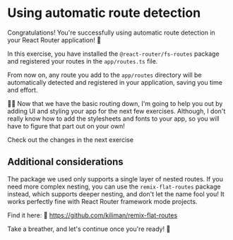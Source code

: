 # Using automatic route detection

Congratulations! You're successfully using automatic route detection in your React Router application! 🎉

In this exercise, you have installed the `@react-router/fs-routes` package and registered your
routes in the `app/routes.ts` file.

From now on, any route you add to the `app/routes` directory will be automatically detected
and registered in your application, saving you time and effort.

🧝‍♀️ Now that we have the basic routing down, I'm going to help you out by adding UI and styling
your app for the next few exercises. Although, I don't really know how to add the stylesheets
and fonts to your app, so you will have to figure that part out on your own!

<NextDiffLink> Check out the changes in the next exercise </NextDiffLink>

## Additional considerations

The package we used only supports a single layer of nested routes. If you need more complex
nesting, you can use the `remix-flat-routes` package instead, which supports deeper nesting,
and don't let the name fool you! It works perfectly fine with React Router framework mode projects.

Find it here: 📜 https://github.com/kiliman/remix-flat-routes

Take a breather, and let's continue once you're ready! 🚀
